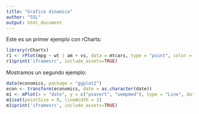 ```yaml
---
title: "Grafico dinamico"
author: "SSL"
output: html_document
---
```


Este es un primer ejemplo con rCharts:

```r
library(rCharts)
r1 <- rPlot(mpg ~ wt | am + vs, data = mtcars, type = "point", color = "gear")
r1$print('iframesrc', include_assets=TRUE)
```

Mostramos un segundo ejemplo:

```r
data(economics, package = "ggplot2")
econ <- transform(economics, date = as.character(date))
m1 <- mPlot(x = "date", y = c("psavert", "uempmed"), type = "Line", data = econ)
m1$set(pointSize = 0, lineWidth = 1)
m1$print('iframesrc', include_assets=TRUE)
```